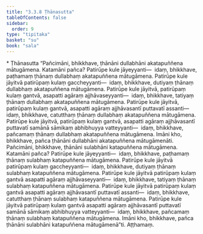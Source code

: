 ```yaml
---
title: "3.3.8 Ṭhānasutta"
tableOfContents: false
sidebar:
  order: 9
type: "tipitaka"
basket: "su"
book: "sala"
---
```



<DynamicBreadcrumb />

<Paragraph type="center" book="sala">
* Ṭhānasutta
</Paragraph>

<Division number="311" book="sala" bookNo="13" page="445">

<Paragraph number="1313" book="sala">
“Pañcimāni, bhikkhave, ṭhānāni dullabhāni akatapuññena mātugāmena. Katamāni pañca? Patirūpe kule jāyeyyanti—  idaṃ, bhikkhave, paṭhamaṃ ṭhānaṃ dullabhaṃ akatapuññena mātugāmena. Patirūpe kule jāyitvā patirūpaṃ kulaṃ gaccheyyanti—  idaṃ, bhikkhave, dutiyaṃ ṭhānaṃ dullabhaṃ akatapuññena mātugāmena. Patirūpe kule jāyitvā, patirūpaṃ kulaṃ gantvā, asapatti agāraṃ ajjhāvaseyyanti—  idaṃ, bhikkhave, tatiyaṃ ṭhānaṃ dullabhaṃ akatapuññena mātugāmena. Patirūpe kule jāyitvā, patirūpaṃ kulaṃ gantvā, asapatti agāraṃ ajjhāvasantī puttavatī assanti—  idaṃ, bhikkhave, catutthaṃ ṭhānaṃ dullabhaṃ akatapuññena mātugāmena. Patirūpe kule jāyitvā, patirūpaṃ kulaṃ gantvā, asapatti agāraṃ ajjhāvasantī puttavatī samānā sāmikaṃ abhibhuyya vatteyyanti—  idaṃ, bhikkhave, pañcamaṃ ṭhānaṃ dullabhaṃ akatapuññena mātugāmena. Imāni kho, bhikkhave, pañca ṭhānāni dullabhāni akatapuññena mātugāmenāti.
</Paragraph>

<Paragraph number="1314" book="sala">
Pañcimāni, bhikkhave, ṭhānāni sulabhāni katapuññena mātugāmena. Katamāni pañca? Patirūpe kule jāyeyyanti—  idaṃ, bhikkhave, paṭhamaṃ ṭhānaṃ sulabhaṃ katapuññena mātugāmena. Patirūpe kule jāyitvā patirūpaṃ kulaṃ gaccheyyanti—  idaṃ, bhikkhave, dutiyaṃ ṭhānaṃ sulabhaṃ katapuññena mātugāmena. Patirūpe kule jāyitvā patirūpaṃ kulaṃ gantvā asapatti agāraṃ ajjhāvaseyyanti—  idaṃ, bhikkhave, tatiyaṃ ṭhānaṃ sulabhaṃ katapuññena mātugāmena. Patirūpe kule jāyitvā patirūpaṃ kulaṃ gantvā asapatti agāraṃ ajjhāvasantī puttavatī assanti—  idaṃ, bhikkhave, catutthaṃ ṭhānaṃ sulabhaṃ katapuññena mātugāmena. Patirūpe kule jāyitvā patirūpaṃ kulaṃ gantvā asapatti agāraṃ ajjhāvasantī puttavatī samānā sāmikaṃ abhibhuyya vatteyyanti—  idaṃ, bhikkhave, pañcamaṃ ṭhānaṃ sulabhaṃ katapuññena mātugāmena. Imāni kho, bhikkhave, pañca ṭhānāni sulabhāni katapuññena mātugāmenā”ti.

</Paragraph>
</Division>

<Paragraph number="1315" type="center" book="sala">
Aṭṭhamaṃ.
</Paragraph>